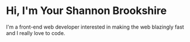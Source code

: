 # Hi, I'm Your Shannon Brookshire

I'm a front-end web developer interested in making the web blazingly fast and I really love to code.
